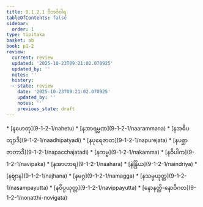 ```yaml
---
title: 9.1.2.1 ဝိဘင်္ဂဝါရ
tableOfContents: false
sidebar:
  order: 1
type: tipitaka
basket: ab
book: p1-2
review:
  current: review
  updated: '2025-10-23T09:21:02.070925'
  updated_by: ''
  notes: ''
  history:
  - state: review
    date: '2025-10-23T09:21:02.070925'
    updated_by: ''
    notes: ''
    previous_state: draft
---
```



<ReviewStatus review={frontmatter.review} showDetails={true} />

<HypothesisAnnotation frontmatter={frontmatter} />

<DynamicBreadcrumb />



<TableOfContents book="p1-2" section="9.1.2.1">
* [နဟေတု](9-1-2-1/nahetu)
* [နအာရမ္မဏ](9-1-2-1/naarammana)
* [နအဓိပတျာဒိ](9-1-2-1/naadhipatyadi)
* [နပုရေဇာတ](9-1-2-1/napurejata)
* [နပစ္ဆာဇာတာဒိ](9-1-2-1/napacchajatadi)
* [နကမ္မ](9-1-2-1/nakamma)
* [နဝိပါက](9-1-2-1/navipaka)
* [နအာဟာရ](9-1-2-1/naahara)
* [နဲန္ဒြိယ](9-1-2-1/naindriya)
* [နဈာန](9-1-2-1/najhana)
* [နမဂ္ဂ](9-1-2-1/namagga)
* [နသမ္ပယုတ္တ](9-1-2-1/nasampayutta)
* [နဝိပ္ပယုတ္တ](9-1-2-1/navippayutta)
* [နောနတ္ထိ-နောဝိဂတ](9-1-2-1/nonatthi-novigata)
</TableOfContents>